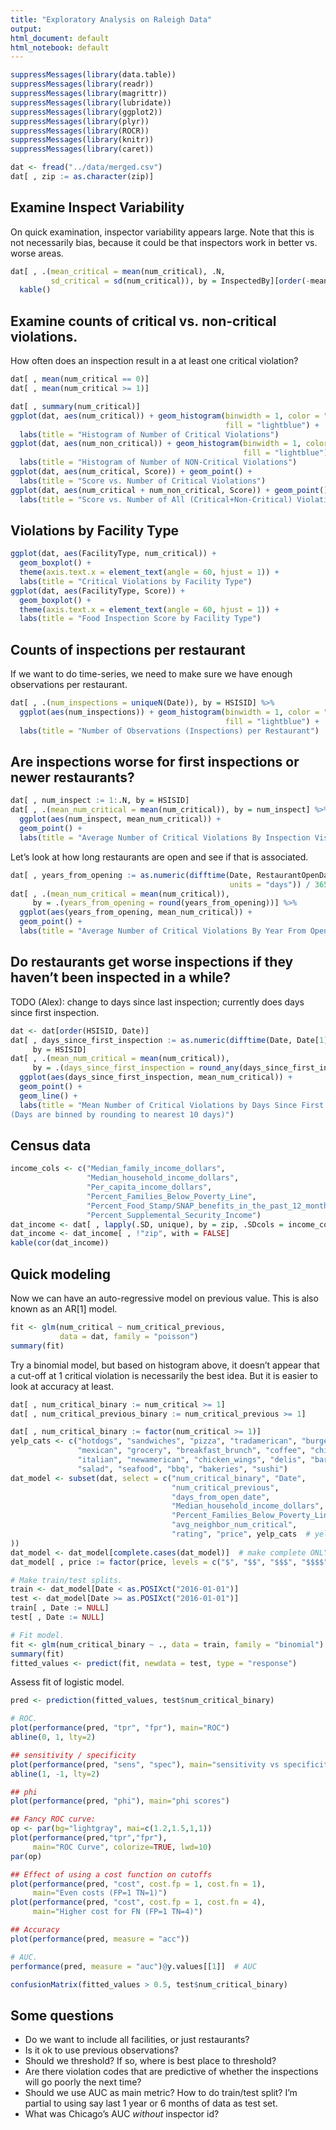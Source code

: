 ```yaml
---
title: "Exploratory Analysis on Raleigh Data"
output:
html_document: default
html_notebook: default
---
```



```r
suppressMessages(library(data.table))
suppressMessages(library(readr))
suppressMessages(library(magrittr))
suppressMessages(library(lubridate))
suppressMessages(library(ggplot2))
suppressMessages(library(plyr))
suppressMessages(library(ROCR))
suppressMessages(library(knitr))
suppressMessages(library(caret))
```

```r
dat <- fread("../data/merged.csv")
dat[ , zip := as.character(zip)]
```


## Examine Inspect Variability 

On quick examination, inspector variability appears large. Note that this is 
not necessarily bias, because it could be that inspectors work in better vs. 
worse areas. 

```r
dat[ , .(mean_critical = mean(num_critical), .N,
         sd_critical = sd(num_critical)), by = InspectedBy][order(-mean_critical)] %>% 
  kable()
```

## Examine counts of critical vs. non-critical violations. 

How often does an inspection result in a at least one critical violation? 

```r
dat[ , mean(num_critical == 0)]
dat[ , mean(num_critical >= 1)]
```

```r
dat[ , summary(num_critical)]
ggplot(dat, aes(num_critical)) + geom_histogram(binwidth = 1, color = "black", 
                                                fill = "lightblue") + 
  labs(title = "Histogram of Number of Critical Violations") 
ggplot(dat, aes(num_non_critical)) + geom_histogram(binwidth = 1, color = "black", 
                                                    fill = "lightblue") + 
  labs(title = "Histogram of Number of NON-Critical Violations") 
ggplot(dat, aes(num_critical, Score)) + geom_point() + 
  labs(title = "Score vs. Number of Critical Violations")
ggplot(dat, aes(num_critical + num_non_critical, Score)) + geom_point() +
  labs(title = "Score vs. Number of All (Critical+Non-Critical) Violations")
```

## Violations by Facility Type 

```r
ggplot(dat, aes(FacilityType, num_critical)) + 
  geom_boxplot() + 
  theme(axis.text.x = element_text(angle = 60, hjust = 1)) + 
  labs(title = "Critical Violations by Facility Type")
ggplot(dat, aes(FacilityType, Score)) + 
  geom_boxplot() + 
  theme(axis.text.x = element_text(angle = 60, hjust = 1)) + 
  labs(title = "Food Inspection Score by Facility Type")
```

## Counts of inspections per restaurant

If we want to do time-series, we need to make sure we have enough observations
per restaurant. 

```r
dat[ , .(num_inspections = uniqueN(Date)), by = HSISID] %>% 
  ggplot(aes(num_inspections)) + geom_histogram(binwidth = 1, color = "black", 
                                                fill = "lightblue") + 
  labs(title = "Number of Observations (Inspections) per Restaurant")
```

## Are inspections worse for first inspections or newer restaurants? 

```r
dat[ , num_inspect := 1:.N, by = HSISID]
dat[ , .(mean_num_critical = mean(num_critical)), by = num_inspect] %>% 
  ggplot(aes(num_inspect, mean_num_critical)) +
  geom_point() + 
  labs(title = "Average Number of Critical Violations By Inspection Visit Number")
```

Let's look at how long restaurants are open and see if that is associated. 

```r
dat[ , years_from_opening := as.numeric(difftime(Date, RestaurantOpenDate, 
                                                 units = "days")) / 365]
dat[ , .(mean_num_critical = mean(num_critical)), 
     by = .(years_from_opening = round(years_from_opening))] %>% 
  ggplot(aes(years_from_opening, mean_num_critical)) +
  geom_point() + 
  labs(title = "Average Number of Critical Violations By Year From Opening")
```

## Do restaurants get worse inspections if they haven't been inspected in a while? 

TODO (Alex): change to days since last inspection; currently does days since first inspection. 

```r
dat <- dat[order(HSISID, Date)]
dat[ , days_since_first_inspection := as.numeric(difftime(Date, Date[1], units = "days")), 
     by = HSISID] 
dat[ , .(mean_num_critical = mean(num_critical)), 
     by = .(days_since_first_inspection = round_any(days_since_first_inspection, 10))] %>% 
  ggplot(aes(days_since_first_inspection, mean_num_critical)) + 
  geom_point() + 
  geom_line() + 
  labs(title = "Mean Number of Critical Violations by Days Since First Inspection
(Days are binned by rounding to nearest 10 days)")
```

## Census data 

```r
income_cols <- c("Median_family_income_dollars", 
                 "Median_household_income_dollars", 
                 "Per_capita_income_dollars", 
                 "Percent_Families_Below_Poverty_Line", 
                 "Percent_Food_Stamp/SNAP_benefits_in_the_past_12_months", 
                 "Percent_Supplemental_Security_Income")
dat_income <- dat[ , lapply(.SD, unique), by = zip, .SDcols = income_cols]
dat_income <- dat_income[ , !"zip", with = FALSE]
kable(cor(dat_income))
```



## Quick modeling 

Now we can have an auto-regressive model on previous value. This is also 
known as an AR[1] model. 

```r
fit <- glm(num_critical ~ num_critical_previous, 
           data = dat, family = "poisson")
summary(fit)
```



Try a binomial model, but based on histogram above, it doesn't appear that 
a cut-off at 1 critical violation is necessarily the best idea. But it is easier
to look at accuracy at least. 

```r
dat[ , num_critical_binary := num_critical >= 1]
dat[ , num_critical_previous_binary := num_critical_previous >= 1]
```

```r
dat[ , num_critical_binary := factor(num_critical >= 1)]
yelp_cats <- c("hotdogs", "sandwiches", "pizza", "tradamerican", "burgers", 
               "mexican", "grocery", "breakfast_brunch", "coffee", "chinese", 
               "italian", "newamerican", "chicken_wings", "delis", "bars", 
               "salad", "seafood", "bbq", "bakeries", "sushi")
dat_model <- subset(dat, select = c("num_critical_binary", "Date",
                                    "num_critical_previous",
                                    "days_from_open_date",
                                    "Median_household_income_dollars",
                                    "Percent_Families_Below_Poverty_Line", 
                                    "avg_neighbor_num_critical", 
                                    "rating", "price", yelp_cats  # yelp
))
dat_model <- dat_model[complete.cases(dat_model)]  # make complete ONLY for quick modelling
dat_model[ , price := factor(price, levels = c("$", "$$", "$$$", "$$$$"))]

# Make train/test splits. 
train <- dat_model[Date < as.POSIXct("2016-01-01")]
test <- dat_model[Date >= as.POSIXct("2016-01-01")]
train[ , Date := NULL]
test[ , Date := NULL]
```


```r
# Fit model. 
fit <- glm(num_critical_binary ~ ., data = train, family = "binomial")
summary(fit)
fitted_values <- predict(fit, newdata = test, type = "response")
```

Assess fit of logistic model. 

```r
pred <- prediction(fitted_values, test$num_critical_binary)

# ROC.
plot(performance(pred, "tpr", "fpr"), main="ROC")
abline(0, 1, lty=2)

## sensitivity / specificity
plot(performance(pred, "sens", "spec"), main="sensitivity vs specificity")
abline(1, -1, lty=2)

## phi
plot(performance(pred, "phi"), main="phi scores")

## Fancy ROC curve:
op <- par(bg="lightgray", mai=c(1.2,1.5,1,1))
plot(performance(pred,"tpr","fpr"), 
     main="ROC Curve", colorize=TRUE, lwd=10)
par(op)

## Effect of using a cost function on cutoffs
plot(performance(pred, "cost", cost.fp = 1, cost.fn = 1), 
     main="Even costs (FP=1 TN=1)")
plot(performance(pred, "cost", cost.fp = 1, cost.fn = 4), 
     main="Higher cost for FN (FP=1 TN=4)")

## Accuracy
plot(performance(pred, measure = "acc"))

# AUC.
performance(pred, measure = "auc")@y.values[[1]]  # AUC
```

```r
confusionMatrix(fitted_values > 0.5, test$num_critical_binary)
```




## Some questions

- Do we want to include all facilities, or just restaurants? 
- Is it ok to use previous observations? 
- Should we threshold? If so, where is best place to threshold? 
- Are there violation codes that are predictive of whether the inspections will go poorly the next time?
- Should we use AUC as main metric? How to do train/test split? I'm partial to using say last 1 year 
or 6 months of data as test set. 
- What was Chicago's AUC _without_ inspector id? 

